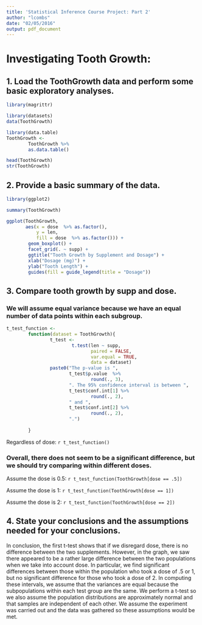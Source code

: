 ```yaml
---
title: 'Statistical Inference Course Project: Part 2'
author: "lcombs"
date: "02/05/2016"
output: pdf_document
---
```


# Investigating Tooth Growth:

## 1. Load the ToothGrowth data and perform some basic exploratory analyses.

```r
library(magrittr)

library(datasets)
data(ToothGrowth) 

library(data.table)
ToothGrowth <- 
        ToothGrowth %>%
        as.data.table()

head(ToothGrowth)
str(ToothGrowth)
```


## 2. Provide a basic summary of the data.

```r
library(ggplot2)

summary(ToothGrowth)

ggplot(ToothGrowth, 
       aes(x = dose  %>% as.factor(), 
           y = len, 
           fill = dose  %>% as.factor())) +
        geom_boxplot() +
        facet_grid(. ~ supp) +
        ggtitle("Tooth Growth by Supplement and Dosage") + 
        xlab("Dosage (mg)") + 
        ylab("Tooth Length") + 
        guides(fill = guide_legend(title = "Dosage"))
```

## 3. Compare tooth growth by supp and dose. 

###  We will assume equal variance because we have an equal number of data points within each subgroup.

```r
t_test_function <- 
        function(dataset = ToothGrowth){
                t_test <- 
                        t.test(len ~ supp, 
                               paired = FALSE, 
                               var.equal = TRUE, 
                               data = dataset)
                paste0("The p-value is ", 
                       t_test$p.value  %>% 
                               round(., 3), 
                       ". The 95% confidence interval is between ", 
                       t_test$conf.int[1] %>% 
                               round(., 2), 
                       " and ", 
                       t_test$conf.int[2] %>% 
                               round(., 2), 
                       ".")
                
        }
```

Regardless of dose: `r t_test_function()`

### Overall, there does not seem to be a significant difference, but we should try comparing within different doses.


Assume the dose is 0.5: `r t_test_function(ToothGrowth[dose == .5])`

Assume the dose is 1: `r t_test_function(ToothGrowth[dose == 1])`

Assume the dose is 2: `r t_test_function(ToothGrowth[dose == 2])`


## 4. State your conclusions and the assumptions needed for your conclusions.

In conclusion, the first t-test shows that if we disregard dose, there is no difference between the two supplements. However, in the graph, we saw there appeared to be a rather large difference between the two populations when we take into account dose. In particular, we find significant differences between those within the population who took a dose of .5 or 1, but no significant difference for those who took a dose of 2. In computing these intervals, we assume that the variances are equal because the subpopulations within each test group are the same. We perform a t-test so we also assume the population distributions are approximately normal and that samples are independent of each other. We assume the experiment was carried out and the data was gathered so these assumptions would be met.
